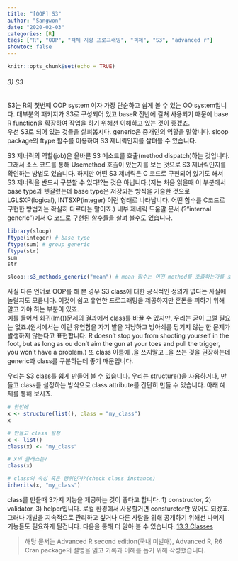 ```yaml
---
title: "[OOP] S3"
author: "Sangwon"
date: "2020-02-03"
categories: [R]
tags: ["R", "OOP", "객체 지향 프로그래밍", "객체", "S3", "advanced r"]
showtoc: false
---
```


```r
knitr::opts_chunk$set(echo = TRUE)
```

###### 3) S3
S3는 R의 첫번째 OOP system 이자 가장 단순하고 쉽게 볼 수 있는 OO system입니다. 대부분의 패키지가 S3로 구성되어 있고 baseR 전반에 걸쳐 사용되기 때문에 base R function을 확장하여 작업을 하기 위해선 이해하고 있는 것이 좋겠죠.  
우선 S3로 되어 있는 것들을 살펴봅시다. generic은 중개인의 역할을 말합니다. sloop package의 ftype 함수를 이용하여 S3 제너릭인지를 살펴볼 수 있습니다. 

S3 제너릭의 역할(job)은 올바른 S3 메소드를 호출(method dispatch)하는 것입니다. 그래서 소스 코드를 통해 Usemethod 호출이 있는지를 보는 것으로 S3 제너릭인지를 확인하는 방법도 있습니다. 하지만 어떤 S3 제너릭은 C 코드로 구현되어 있기도 해서 S3 제너릭을 반드시 구분할 수 있다!?는 것은 아닙니다.(저는 처음 읽을때 이 부분에서 base type과 헷갈렸는데 base type은 저장되는 방식을 기술한 것으로 LGLSXP(logical), INTSXP(integer) 이런 형태로 나타납니다. 어떤 함수를 C코드로 구현한 방법과는 확실히 다르다는 말이죠.) 내부 제네릭 도움말 문서 (?"internal generic")에서 C 코드로 구현된 함수들을 살펴 볼수도 있습니다.

```r
library(sloop)
ftype(integer) # base type
ftype(sum) # group generic
ftype(str)
sum
str
```

```r
sloop::s3_methods_generic("mean") # mean 함수는 어떤 method를 호출하는가를 보니 date, posixct type의 method를 호출 할수도 있네요.
```

사실 다른 언어로 OOP를 해 본 경우 S3 class에 대한 공식적인 정의가 없다는 사실에 놀랄지도 모릅니다. 이것이 쉽고 유연한 프로그래밍을 제공하지만 혼돈을 피하기 위해 알고 가야 하는 부분이 있죠.  
예를 들어서 회귀(lm())문제의 결과에서 class를 바꿀 수 있지만, 우리는 굳이 그럴 필요는 없죠.(원서에서는 이런 유연함을 자기 발을 겨냥하고 방아쇠를 당기지 않는 한 문제가 발생하지 않는다고 표현합니다. R doesn't stop you from shooting yourself in the foot, but as long as ou don't aim the gun at your toes and pull the trigger, you won't have a problem.) 또 class 이름에 .을 쓰지말고 _을 쓰는 것을 권장하는데 generic과 class를 구분하는데 좋기 때문입니다. 

우리는 S3 class를 쉽게 만들어 볼 수 있습니다. 우리는 structure()을 사용하거나, 만들고 class를 설정하는 방식으로 class attribute를 간단히 만들 수 있습니다. 아래 예제를 통해 보시죠.

```r
# 한번에
x <- structure(list(), class = "my_class")
x

# 만들고 class 설정
x <- list()
class(x) <- "my_class"

# x의 클래스는?
class(x)

# class의 속성 혹은 행위인가?(check class instance)
inherits(x, "my_class")
```

class를 만들때 3가지 기능을 제공하는 것이 좋다고 합니다. 1) constructor, 2) validator, 3) helper입니다. 로컬 환경에서 사용할거면 consturctor만 있어도 되겠죠. 그러나 개발을 지속적으로 관리하고 싶거나 다른 사람을 위해 공개하기 위해선 나머지 기능들도 필요하게 될겁니다. 다음을 통해 더 알아 볼 수 있습니다. [13.3 Classes](https://adv-r.hadley.nz/s3.html#s3-constructor)


> 해당 문서는 Advanced R second edition(국내 미발매), Advanced R, R6 Cran package의 설명을 읽고 기록과 이해를 돕기 위해 작성했습니다.

